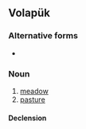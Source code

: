 {{also|balat|balät|bälat}}
==Volapük==

===Alternative forms===
* {{l|vo|bälat}}

===Noun===
{{vo-noun}}

# [[meadow]]
# [[pasture]]

====Declension====
{{vo-decl-noun}}